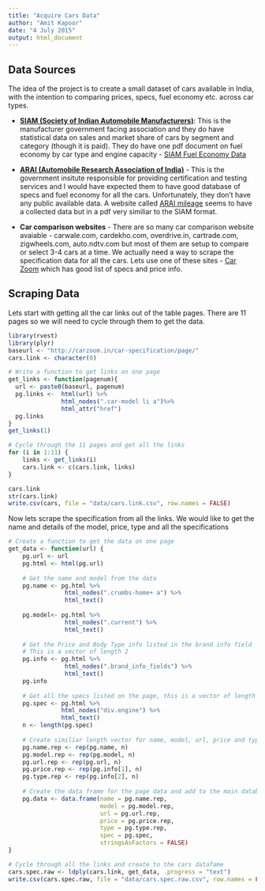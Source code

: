 ```yaml
---
title: "Acquire Cars Data"
author: "Amit Kapoor"
date: "4 July 2015"
output: html_document
---
```


## Data Sources

The idea of the project is to create a small dataset of cars available in India, with the intention to comparing prices, specs, fuel economy etc. across car types. 

- **[SIAM (Society of Indian Automobile Manufacturers)](http://www.siamindia.com/)**: This is the manufacturer government facing association and they do have statistical data on sales and market share of cars by segment and category (though it is paid). They do have one pdf document on fuel economy by car type and engine capacity - [SIAM Fuel Economy Data](http://www.siamindia.com/uploads/filemanager/256th-4W-FE-Data-Declaration.pdf)

- **[ARAI (Automobile Research Association of India)](https://www.araiindia.com/)** - This is the government insitute responsible for providing certification and testing services and I would have expected them to have good database of specs and fuel economy for all the cars. Unfortunately, they don't have any public available data. A website called [ARAI mileage](http://araimileage.in/) seems to have a collected data but in a pdf very similiar to the SIAM format.

- **Car comparison websites** - There are so many car comparison website avaiable - carwale.com, cardekho.com, overdrive.in, cartrade.com, zigwheels.com, auto.ndtv.com but most of them are setup to compare or select 3-4 cars at a time. We actually need a way to scrape the specification data for all the cars. Lets use one of these sites - [Car Zoom](http://carzoom.in/car-specification/) which has good list of specs and price info.

## Scraping Data

Lets start with getting all the car links out of the table pages. There are 11 pages so we will need to cycle through them to get the data.

```r
library(rvest)
library(plyr)
baseurl <- "http://carzoom.in/car-specification/page/"
cars.link <- character(0)

# Write a function to get links on one page
get_links <- function(pagenum){
  url <- paste0(baseurl, pagenum)
  pg.links <-  html(url) %>%
               html_nodes(".car-model li a")%>%
               html_attr("href")
  pg.links
}
get_links(1)

# Cycle through the 11 pages and get all the links
for (i in 1:11) {
    links <- get_links(i)
    cars.link <- c(cars.link, links)
}

cars.link
str(cars.link)
write.csv(cars, file = "data/cars.link.csv", row.names = FALSE)
```

Now lets scrape the specification from all the links. We would like to get the name and details of the model, price, type and all the specifications

```r
# Create a function to get the data on one page
get_data <- function(url) {
    pg.url <- url
    pg.html <- html(pg.url)
    
    # Get the name and model from the data
    pg.name <- pg.html %>% 
                html_nodes(".crumbs-home+ a") %>%
                html_text()
    
    pg.model<- pg.html %>% 
                html_nodes(".current") %>%
                html_text()
    
    # Get the Price and Body Type info listed in the brand info field
    # This is a vector of length 2
    pg.info <- pg.html %>% 
                html_nodes(".brand_info_fields") %>%
                html_text()
    pg.info
    
    # Get all the specs listed on the page, this is a vector of length n
    pg.spec <- pg.html %>% 
               html_nodes("div.engine") %>%
               html_text()
    n <- length(pg.spec)
    
    # Create similiar length vector for name, model, url, price and type 
    pg.name.rep <- rep(pg.name, n)
    pg.model.rep <- rep(pg.model, n)
    pg.url.rep <- rep(pg.url, n)
    pg.price.rep <- rep(pg.info[1], n)
    pg.type.rep <- rep(pg.info[2], n)
    
    # Create the data frame for the page data and add to the main database
    pg.data <- data.frame(name = pg.name.rep, 
                          model = pg.model.rep,
                          url = pg.url.rep,
                          price = pg.price.rep,
                          type = pg.type.rep, 
                          spec = pg.spec,
                          stringsAsFactors = FALSE)
}

# Cycle through all the links and create to the cars datafame
cars.spec.raw <- ldply(cars.link, get_data, .progress = "text")
write.csv(cars.spec.raw, file = "data/cars.spec.raw.csv", row.names = FALSE)
    
```










